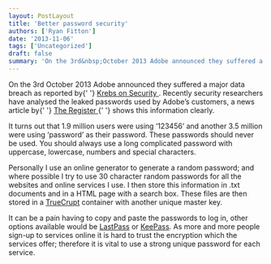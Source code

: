 ```yaml
---
layout: PostLayout
title: 'Better password security'
authors: ['Ryan Fitton']
date: '2013-11-06'
tags: ['Uncategorized']
draft: false
summary: 'On the 3rd&nbsp;October 2013 Adobe announced they suffered a major data breach as reported by&nbsp;Krebs on Security. Recently security researchers have analysed the leaked passwords used by Adobe&rsquo;s customers, a news article by&nbsp;The Register&nbsp;shows this information clearly. It turns out that 1.9 million users were using &lsquo;123456&rsquo; and another 3.5 million were using &lsquo;password&rsquo; as [&amp;hellip;]'
---
```


<p>
  On the 3rd October 2013 Adobe announced they suffered a major data breach as reported by{' '}
  <a href="http://krebsonsecurity.com/2013/10/adobe-to-announce-source-code-customer-data-breach/">
    Krebs on Security
  </a>
  . Recently security researchers have analysed the leaked passwords used by Adobe’s customers, a
  news article by{' '}
  <a href="http://www.theregister.co.uk/2013/11/05/adobe_users_purloined_passwords_were_pathetic/">
    The Register
  </a>{' '}
  shows this information clearly.
</p>
<p>
  It turns out that 1.9 million users were using ‘123456’ and another 3.5 million were using
  ‘password’ as their password. These passwords should never be used. You should always use a long
  complicated password with uppercase, lowercase, numbers and special characters.
</p>
<p>
  Personally I use an online generator to generate a random password; and where possible I try to
  use 30 character random passwords for all the websites and online services I use. I then store
  this information in .txt documents and in a HTML page with a search box. These files are then
  stored in a <a href="http://www.truecrypt.org/">TrueCrupt</a> container with another unique master
  key.
</p>
<p>
  It can be a pain having to copy and paste the passwords to log in, other options available would
  be <a href="https://lastpass.com/">LastPass</a> or <a href="http://keepass.info/">KeePass</a>. As
  more and more people sign-up to services online it is hard to trust the encryption which the
  services offer; therefore it is vital to use a strong unique password for each service.
</p>
